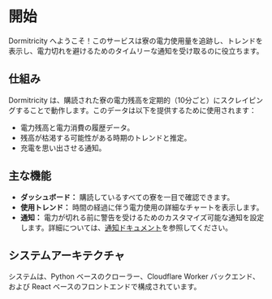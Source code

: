 # 開始

Dormitricity へようこそ！このサービスは寮の電力使用量を追跡し、トレンドを表示し、電力切れを避けるためのタイムリーな通知を受け取るのに役立ちます。

## 仕組み

Dormitricity は、購読された寮の電力残高を定期的（10分ごと）にスクレイピングすることで動作します。このデータは以下を提供するために使用されます：

*   電力残高と電力消費の履歴データ。
*   残高が枯渇する可能性がある時期のトレンドと推定。
*   充電を思い出させる通知。

## 主な機能

*   **ダッシュボード：** 購読しているすべての寮を一目で確認できます。
*   **使用トレンド：** 時間の経過に伴う電力使用の詳細なチャートを表示します。
*   **通知：** 電力が切れる前に警告を受けるためのカスタマイズ可能な通知を設定します。詳細については、[通知ドキュメント](../notification)を参照してください。

## システムアーキテクチャ

システムは、Python ベースのクローラー、Cloudflare Worker バックエンド、および React ベースのフロントエンドで構成されています。